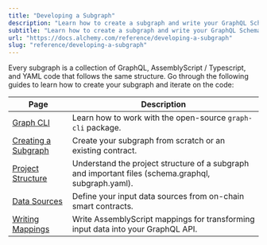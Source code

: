 ```yaml
---
title: "Developing a Subgraph"
description: "Learn how to create a subgraph and write your GraphQL Schema, handlers, and subgraph manifest."
subtitle: "Learn how to create a subgraph and write your GraphQL Schema, handlers, and subgraph manifest."
url: "https://docs.alchemy.com/reference/developing-a-subgraph"
slug: "reference/developing-a-subgraph"
---
```


Every subgraph is a collection of GraphQL, AssemblyScript / Typescript, and YAML code that follows the same structure. Go through the following guides to learn how to create your subgraph and iterate on the code:

| Page                                                  | Description                                                                                         |
| ----------------------------------------------------- | --------------------------------------------------------------------------------------------------- |
| [Graph CLI](/reference/graph-cli)                     | Learn how to work with the open-source `graph-cli` package.                                         |
| [Creating a Subgraph](/reference/creating-a-subgraph) | Create your subgraph from scratch or an existing contract.                                          |
| [Project Structure](/reference/project-structure)     | Understand the project structure of a subgraph and important files (schema.graphql, subgraph.yaml). |
| [Data Sources](/reference/data-sources)               | Define your input data sources from on-chain smart contracts.                                       |
| [Writing Mappings](/reference/writing-mappings)       | Write AssemblyScript mappings for transforming input data into your GraphQL API.                    |

